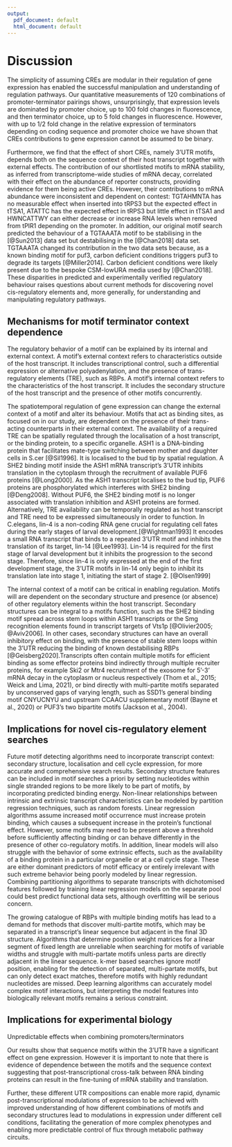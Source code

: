 ```yaml
---
output:
  pdf_document: default
  html_document: default
---
```

# Discussion

The simplicity of assuming CREs are modular in their regulation of gene expression has enabled the successful manipulation and understanding of regulation pathways.
Our quantitative measurements of 120 combinations of promoter-terminator pairings shows, unsurprisingly, that expression levels are dominated by promoter choice, up to 100 fold changes in fluorescence, and then terminator choice, up to 5 fold changes in fluorescence. 
However, with up to 1/2 fold change in the relative expression of terminators depending on coding sequence and promoter choice we have shown that CREs contributions to gene expression cannot be assumed to be binary. 

Furthermore, we find that the effect of short CREs, namely 3'UTR motifs, depends both on the sequence context of their host transcript together with external effects.
The contribution of our shortlisted motifs to mRNA stability, as inferred from transcriptome-wide studies of mRNA decay, correlated with their effect on the abundance of reporter constructs, providing evidence for them  being active CREs.
However, their contributions to mRNA abundance were inconsistent and dependent on contest: TGTAHMNTA has no measurable effect when inserted into tRPS3 but the expected effect in tTSA1, ATATTC has the expected effect in tRPS3 but little effect in tTSA1 and HWNCATTWY can either decrease or increase RNA levels when removed from tPIR1 depending on the promoter.
In addition, our original motif search predicted the behaviour of a TGTAAATA motif to be stabilising in the [@Sun2013] data set but destabilising in the [@Chan2018] data set.
TGTAAATA changed its contribution in the two data sets because, as a known binding motif for puf3, carbon deficient conditions triggers puf3 to degrade its targets [@Miller2014].
Carbon deficient conditions were likely present due to the bespoke CSM-lowURA media used by [@Chan2018].
These disparities in predicted and experimentally verified regulatory behaviour raises questions about current methods for discovering novel cis-regulatory elements and, more generally, for understanding and manipulating regulatory pathways.

## Mechanisms for motif terminator context dependence

The regulatory behavior of a motif can be explained by its internal and external context. 
A motif's external context refers to characteristics outside of the host transcript.
It includes transcriptional control, such a differential expression or alternative polyadenylation, and the presence of trans-regulatory elements (TRE), such as RBPs.
A motif's internal context refers to the characteristics of the host transcript.
It includes the secondary structure of the host transcript and the presence of other motifs concurrently.

The spatiotemporal regulation of gene expression can change the external context of a motif and alter its behaviour.
Motifs that act as binding sites, as focused on in our study, are dependent on the presence of their trans-acting counterparts in their external context.
The availability of a required TRE can be spatially regulated through the localisation of a host transcript, or the binding protein, to a specific organelle.
ASH1 is a DNA-binding protein that facilitates mate-type switching between mother and daughter cells in S.cer [@Sil1996]. 
It is localised to the bud tip by spatial regulation.
A SHE2 binding motif inside the ASH1 mRNA transcript's 3'UTR inhibits translation in the cytoplasm through the recruitment of available PUF6 proteins [@Long2000]. 
As the ASH1 transcript localises to the bud tip, PUF6 proteins are phosphorylated which interferes with SHE2 binding [@Deng2008].
Without PUF6, the SHE2 binding motif is no longer associated with translation inhibition and ASH1 proteins are formed.
Alternatively, TRE availability can be temporally regulated as host transcript and TRE need to be expressed simultaneously in order to function.
In C.elegans, lin-4 is a non-coding RNA gene crucial for regulating cell fates during the early stages of larval development.[@Wightman1993]
It encodes a small RNA transcript that binds to a repeated 3'UTR motif and inhibits the translation of its target, lin-14  [@Lee1993].
Lin-14 is required for the first stage of larval development but it inhibits the progression to the second stage.
Therefore, since lin-4 is only expressed at the end of the first development stage, the 3'UTR motifs in lin-14 only begin to inhibit its translation late into stage 1, initiating the start of stage 2. [@Olsen1999]

The internal context of a motif can be critical in enabling regulation.
Motifs will are dependent on the secondary structure and presence (or absence) of other regulatory elements within the host transcript.
Secondary structures can be integral to a motifs function, such as the SHE2 binding motif spread across stem loops within ASH1 transcripts or the Smg recognition elements found in transcript targets of Vts1p [@Olivier2005; @Aviv2006]. 
In other cases, secondary structures can have an overall inhibitory effect on binding, with the presence of stable stem loops within the 3’UTR reducing the binding of known destabilising RBPs [@Geisberg2020].Transcripts often contain multiple motifs for efficient binding as some effector proteins bind indirectly through multiple recruiter proteins, for example Ski2 or Mtr4 recruitment of the exosome for 5'-3' mRNA decay in the cytoplasm or nucleus respectively (Thom et al., 2015; Weick and Lima, 2021), or bind directly with multi-partite motifs separated by unconserved gaps of varying length, such as SSD1's general binding motif CNYUCNYU and upstream CCAACU supplementary motif (Bayne et al., 2020) or PUF3's two bipartite motifs (Jackson et al., 2004). 


## Implications for novel cis-regulatory element searches

Future motif detecting algorithms need to incorporate transcript context: secondary structure, localisation and cell cycle expression, for more accurate and comprehensive search results.
Secondary structure features can be included in motif searches a priori by setting nucleotides within single stranded regions to be more likely to be part of motifs, by incorporating predicted binding energy.
Non-linear relationships between intrinsic and extrinsic transcript characteristics can be modeled by partition regression techniques, such as random forests.
Linear regression algorithms assume increased motif occurrence must increase protein binding, which causes a subsequent increase in the protein's functional effect.
However, some motifs may need to be present above a threshold before sufficiently affecting binding or can behave differently in the presence of other co-regulatory motifs.
In addition, linear models will also struggle with the behavior of some extrinsic effects, such as the availability of a binding protein in a particular organelle or at a cell cycle stage.
These are either dominant predictors of motif efficacy or entirely irrelevant with such extreme behavior being poorly modeled by linear regression. 
Combining partitioning algorithms to separate transcripts with dichotomised features followed by training linear regression models on the separate pool could best predict functional data sets, although overfitting will be serious concern. 



The growing catalogue of RBPs with multiple binding motifs has lead to a demand for methods that discover multi-partite motifs, which may be separated in a transcript's linear sequence but adjacent in the final 3D structure.
Algorithms that determine position weight matrices for a linear segment of fixed length are unreliable when searching for motifs of variable widths and struggle with multi-partate motifs unless parts are directly adjacent in the linear sequence.
k-mer based searches ignore motif position, enabling for the detection of separated, multi-partate motifs, but can only detect exact matches, therefore motifs with highly redundant nucleotides are missed.
Deep learning algorithms can accurately model complex motif interactions, but interpreting the model features into biologically relevant motifs remains a serious constraint.

## Implications for experimental biology

Unpredictable effects when combining promoters/terminators

Our results show that sequence motifs within the 3'UTR have a significant effect on gene expression.
However it is important to note that there is evidence of dependence between the motifs and the sequence context suggesting that post-transcriptional cross-talk between RNA binding proteins can result in the fine-tuning of mRNA stability and translation. 

Further, these different UTR compositions can enable more rapid, dynamic post-transcriptional modulations of expression to be achieved with improved understanding of how different combinations of motifs and secondary structures lead to modulations in expression under different cell conditions, facilitating the generation of more complex phenotypes and enabling more predictable control of flux through metabolic pathway circuits.